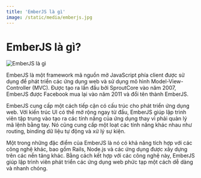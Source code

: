 ```yaml
---
title: 'EmberJS là gì'
image: /static/media/emberjs.jpg
---
```


# EmberJS là gì?

![EmberJS là gì](/static/media/emberjs.jpg)

EmberJS là một framework mã nguồn mở JavaScript phía client được sử dụng để phát triển các ứng dụng web và sử dụng mô hình Model-View-Controller (MVC). Được tạo ra lần đầu bởi SproutCore vào năm 2007, EmberJS được Facebook mua lại vào năm 2011 và đổi tên thành EmberJS.

EmberJS cung cấp một cách tiếp cận có cấu trúc cho phát triển ứng dụng web. Với kiến trúc UI có thể mở rộng ngay từ đầu, EmberJS giúp lập trình viên tập trung vào tạo ra các tính năng của ứng dụng thay vì phải quản lý mã lệnh bằng tay. Nó cũng cung cấp một loạt các tính năng khác nhau như routing, binding dữ liệu tự động và xử lý sự kiện.

Một trong những đặc điểm của EmberJS là nó có khả năng tích hợp với các công nghệ khác, bao gồm Rails, Node.js và các ứng dụng được xây dựng trên các nền tảng khác. Bằng cách kết hợp với các công nghệ này, EmberJS giúp lập trình viên phát triển các ứng dụng web phức tạp một cách dễ dàng và nhanh chóng.
